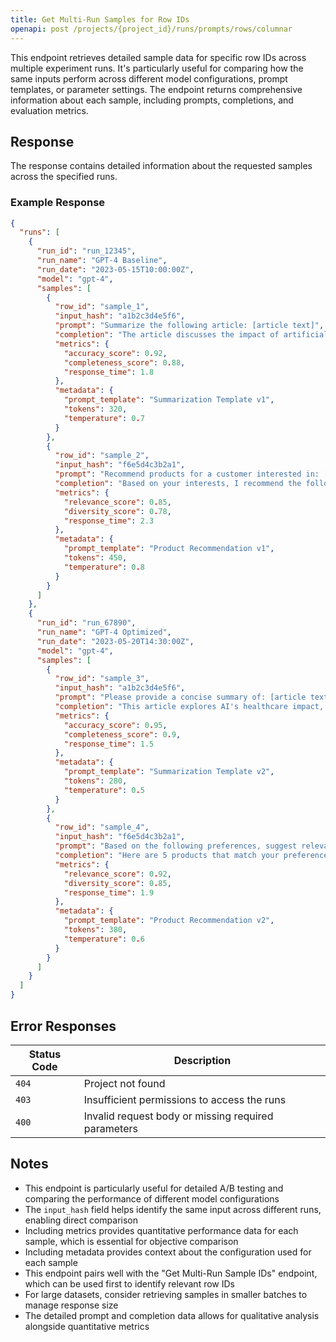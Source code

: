 ```yaml
---
title: Get Multi-Run Samples for Row IDs
openapi: post /projects/{project_id}/runs/prompts/rows/columnar
---
```


This endpoint retrieves detailed sample data for specific row IDs across multiple experiment runs. It's particularly useful for comparing how the same inputs perform across different model configurations, prompt templates, or parameter settings. The endpoint returns comprehensive information about each sample, including prompts, completions, and evaluation metrics.

## Response

The response contains detailed information about the requested samples across the specified runs.

### Example Response

```json
{
  "runs": [
    {
      "run_id": "run_12345",
      "run_name": "GPT-4 Baseline",
      "run_date": "2023-05-15T10:00:00Z",
      "model": "gpt-4",
      "samples": [
        {
          "row_id": "sample_1",
          "input_hash": "a1b2c3d4e5f6",
          "prompt": "Summarize the following article: [article text]",
          "completion": "The article discusses the impact of artificial intelligence on healthcare, highlighting three main areas: diagnosis, treatment planning, and administrative efficiency...",
          "metrics": {
            "accuracy_score": 0.92,
            "completeness_score": 0.88,
            "response_time": 1.8
          },
          "metadata": {
            "prompt_template": "Summarization Template v1",
            "tokens": 320,
            "temperature": 0.7
          }
        },
        {
          "row_id": "sample_2",
          "input_hash": "f6e5d4c3b2a1",
          "prompt": "Recommend products for a customer interested in: [customer preferences]",
          "completion": "Based on your interests, I recommend the following products: 1. Premium Wireless Headphones...",
          "metrics": {
            "relevance_score": 0.85,
            "diversity_score": 0.78,
            "response_time": 2.3
          },
          "metadata": {
            "prompt_template": "Product Recommendation v1",
            "tokens": 450,
            "temperature": 0.8
          }
        }
      ]
    },
    {
      "run_id": "run_67890",
      "run_name": "GPT-4 Optimized",
      "run_date": "2023-05-20T14:30:00Z",
      "model": "gpt-4",
      "samples": [
        {
          "row_id": "sample_3",
          "input_hash": "a1b2c3d4e5f6",
          "prompt": "Please provide a concise summary of: [article text]",
          "completion": "This article explores AI's healthcare impact, focusing on improved diagnostic accuracy (30% improvement in early detection), personalized treatment planning, and 40% reduction in administrative tasks...",
          "metrics": {
            "accuracy_score": 0.95,
            "completeness_score": 0.9,
            "response_time": 1.5
          },
          "metadata": {
            "prompt_template": "Summarization Template v2",
            "tokens": 280,
            "temperature": 0.5
          }
        },
        {
          "row_id": "sample_4",
          "input_hash": "f6e5d4c3b2a1",
          "prompt": "Based on the following preferences, suggest relevant products: [customer preferences]",
          "completion": "Here are 5 products that match your preferences: 1. Ultra Comfort Wireless Headphones...",
          "metrics": {
            "relevance_score": 0.92,
            "diversity_score": 0.85,
            "response_time": 1.9
          },
          "metadata": {
            "prompt_template": "Product Recommendation v2",
            "tokens": 380,
            "temperature": 0.6
          }
        }
      ]
    }
  ]
}
```

## Error Responses

| Status Code | Description                                         |
| ----------- | --------------------------------------------------- |
| `404`       | Project not found                                   |
| `403`       | Insufficient permissions to access the runs         |
| `400`       | Invalid request body or missing required parameters |

## Notes

- This endpoint is particularly useful for detailed A/B testing and comparing the performance of different model configurations
- The `input_hash` field helps identify the same input across different runs, enabling direct comparison
- Including metrics provides quantitative performance data for each sample, which is essential for objective comparison
- Including metadata provides context about the configuration used for each sample
- This endpoint pairs well with the "Get Multi-Run Sample IDs" endpoint, which can be used first to identify relevant row IDs
- For large datasets, consider retrieving samples in smaller batches to manage response size
- The detailed prompt and completion data allows for qualitative analysis alongside quantitative metrics
